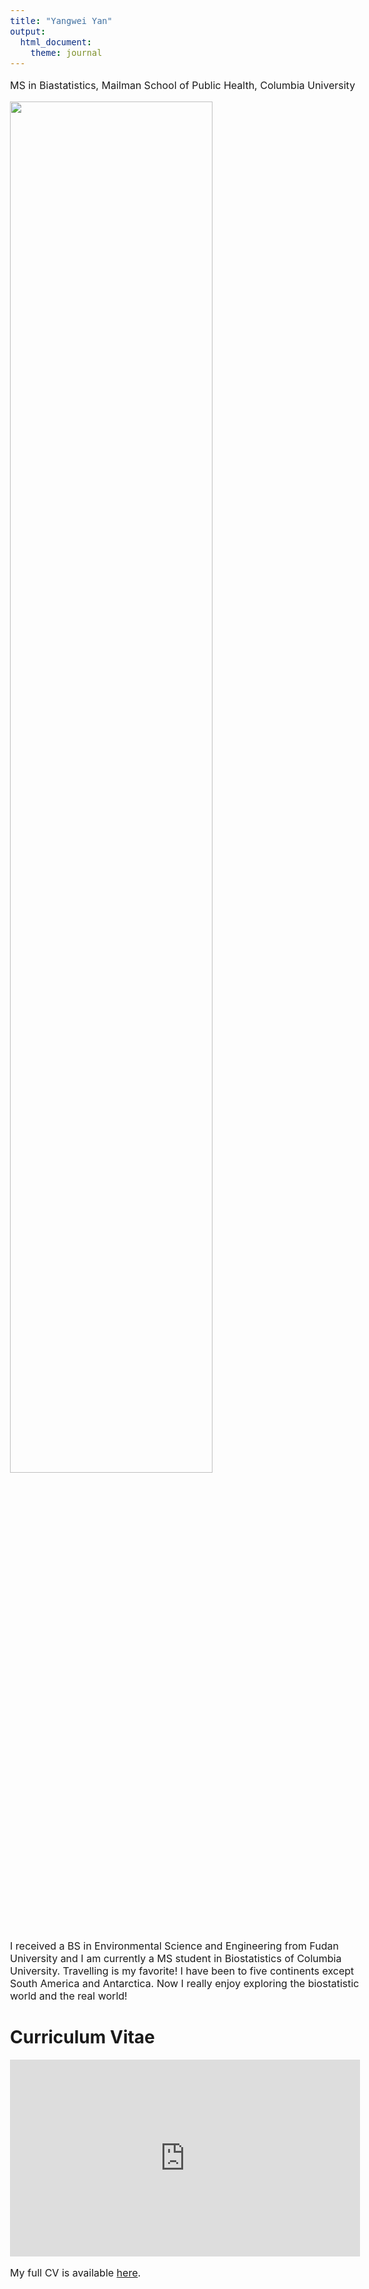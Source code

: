 ```yaml
---
title: "Yangwei Yan"
output:
  html_document:
    theme: journal
---
```


MS in Biastatistics, Mailman School of Public Health, Columbia University

<img src="images/home_image.jpg" style="width:75%">

I received a BS in Environmental Science and Engineering from Fudan University and I am currently a MS student in Biostatistics of Columbia University.
Travelling is my favorite! I have been to five continents except South America and Antarctica. 
Now I really enjoy exploring the biostatistic world and the real world!

# Curriculum Vitae

<iframe width="560" height="315" src="https://www.ted.com/talks/ken_robinson_says_schools_kill_creativity" frameborder="0" allowfullscreen></iframe>

My full CV is available [here](cv.pdf).

<style type="text/css">

body{ /* Normal  */
      font-size: 16px;
  }
h1 { /* Header 1 */
  font-size: 28px;
}
</style>